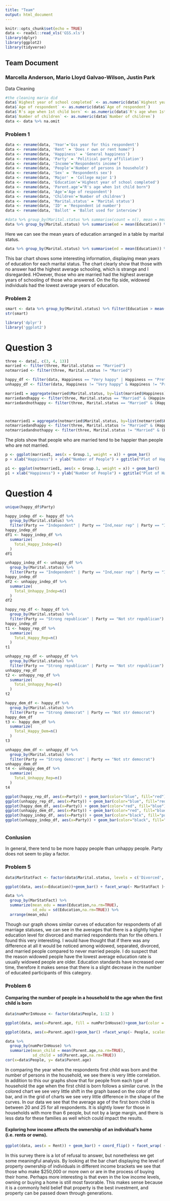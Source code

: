 ```yaml
---
title: "Team"
output: html_document
---
```


```r
knitr::opts_chunk$set(echo = TRUE)
data <- readxl::read_xls('GSS.xls')
library(dplyr)
library(ggplot2)
library(tidyverse)
```

## Team Document
### Marcella Anderson, Mario Lloyd Galvao-Wilson, Justin Park

Data Cleaning
```r
#the cleaning mario did
data$`Highest year of school completed` <- as.numeric(data$`Highest year of school completed`)
data$`Age of respondent` <- as.numeric(data$`Age of respondent`)
data$`R's age when 1st child born` <- as.numeric(data$`R's age when 1st child born`)
data$`Number of children` <- as.numeric(data$`Number of children`)
data <- data %>% na.omit
```

### Problem 1
```r
data <- rename(data, 'Year'='Gss year for this respondent')
data <- rename(data, 'Rent' = 'Does r own or rent home?')
data <- rename(data, 'Happiness' = 'General happiness')
data <- rename(data, 'Party' = 'Political party affiliation')
data <- rename(data, 'Income'='Respondents income')
data <- rename(data, 'People'='Number of persons in household')
data <- rename(data, 'Sex' = 'Respondents sex')
data <- rename(data, 'Major' = 'College major 1')
data <- rename(data, 'Education'='Highest year of school completed')
data <- rename(data, 'Parent.age'="R's age when 1st child born")
data <- rename(data, 'Age'='Age of respondent')
data <- rename(data, 'Children'='Number of children')
data <- rename(data, 'Marital.status' = 'Marital status')
data <- rename(data, 'ID' = 'Respondent id number')
data <- rename(data, 'Ballot' = 'Ballot used for interview')

#data %>% group_by(Marital.status %>% summarise(count = n(), mean = mean(Education)), )
data %>% group_by(Marital.status) %>% summarise(ed = mean(Education)) %>% arrange(ed)
```

Here we can see the mean years of education arranged in a table by marital status.

```r
data %>% group_by(Marital.status) %>% summarise(ed = mean(Education)) %>% ggplot(aes(x=reorder(Marital.status, ed), weight=ed))+geom_bar(show.legend = FALSE) + xlab('Marital Status') + ylab('Average Years of Education')
```

This bar chart shows some interesting information, displaying mean years of education for each marital status. The chart clearly show that those with no answer had the highest average schooling, which is strange and I disregarded. HOwever, those who are married had the highest average years of schooling of those who answered. On the flip side, widowed individuals had the lowest average years of education. 

### Problem 2

```r
smart <- data %>% group_by(Marital.status) %>% filter(Education > mean(Education))
str(smart)

```

```R
library('dplyr')
library('ggplot2')
```


<h1>Question 3</h1>

```r
three <- data[, c(3, 4, 13)]
married <- filter(three, Marital.status == "Married")
notmarried <- filter(three, Marital.status != "Married")

happy_df <- filter(data, Happiness == "Very happy" | Happiness == "Pretty happy")
unhappy_df <- filter(data, Happiness != "Very happy" & Happiness != "Pretty happy")
```

```R
married1 = aggregate(married$Marital.status, by=list(married$Happiness), FUN=length)
marriedandhappy <- filter(three, Marital.status == "Married" & (Happiness == "Very happy" | Happiness == "Pretty happy"))
marriedandnothappy <- filter(three, Marital.status == "Married" & (Happiness != "Very happy" & Happiness != "Pretty happy"))



notmarried1 = aggregate(notmarried$Marital.status, by=list(notmarried$Happiness), FUN=length)
notmarriedandhappy <- filter(three, Marital.status != "Married" & (Happiness == "Very happy" | Happiness == "Pretty happy"))
notmarriedandnothappy <- filter(three, Marital.status != "Married" & (Happiness != "Very happy" & Happiness != "Pretty happy"))
```

The plots show that people who are married tend to be happier than people who are not married.


```R
p <- ggplot(married1, aes(x = Group.1, weight = x)) + geom_bar()
p + xlab("Happiness") + ylab("Number of People") + ggtitle("Plot of Happiness for Married People")
```
```R
p1 <- ggplot(notmarried1, aes(x = Group.1, weight = x)) + geom_bar()
p1 + xlab("Happiness") + ylab("Number of People") + ggtitle("Plot of Happiness for Non - Married People")
```
<h1>Question 4</h1>

```R

unique(happy_df$Party)

happy_indep_df <- happy_df %>%
  group_by(Marital.status) %>%
  filter(Party == "Independent" | Party == "Ind,near rep" | Party == "Ind,near dem")
happy_indep_df
df1 <- happy_indep_df %>%
  summarize(
    Total_Happy_Indep=n()
  )
df1

unhappy_indep_df <- unhappy_df %>%
  group_by(Marital.status) %>%
  filter(Party == "Independent" | Party == "Ind,near rep" | Party == "Ind,near dem")
happy_indep_df
df2 <- unhappy_indep_df %>%
  summarize(
    Total_Unhappy_Indep=n()
  )
df2

happy_rep_df <- happy_df %>%
  group_by(Marital.status) %>%
  filter(Party == "Strong republican" | Party == "Not str republican")
happy_indep_df
t1 <- happy_rep_df %>%
  summarize(
    Total_Happy_Rep=n()
  )
t1

unhappy_rep_df <- unhappy_df %>%
  group_by(Marital.status) %>%
  filter(Party == "Strong republican" | Party == "Not str republican")
unhappy_rep_df
t2 <- unhappy_rep_df %>%
  summarize(
    Total_Unhappy_Rep=n()
  )
t2

happy_dem_df <- happy_df %>%
  group_by(Marital.status) %>%
  filter(Party == "Strong democrat" | Party == "Not str democrat")
happy_dem_df
t3 <- happy_dem_df %>%
  summarize(
    Total_Happy_Dem=n()
  )
t3

unhappy_dem_df <- unhappy_df %>%
  group_by(Marital.status) %>%
  filter(Party == "Strong democrat" | Party == "Not str democrat")
unhappy_dem_df
t4 <- unhappy_dem_df %>%
  summarize(
    Total_Unhappy_Rep=n()
  )
t4

ggplot(happy_rep_df, aes(x=Party)) + geom_bar(color="blue", fill="red")
ggplot(unhappy_rep_df, aes(x=Party)) + geom_bar(color="blue", fill="red")
ggplot(happy_dem_df, aes(x=Party)) + geom_bar(color="red", fill="blue")
ggplot(unhappy_dem_df, aes(x=Party)) + geom_bar(color="red", fill="blue")
ggplot(happy_indep_df, aes(x=Party)) + geom_bar(color="black", fill="purple")
ggplot(unhappy_indep_df, aes(x=Party)) + geom_bar(color="black", fill="purple")



```

<h3>Conlusion</h3>
<p>
In general, there tend to be more happy people than unhappy people. Party does not seem to play a factor.</p>




### Problem 5
```r
data$MarStatFact <- factor(data$Marital.status, levels = c('Divorced','Married','Widowed','Never married','Separated', 'No answer'))

ggplot(data, aes(x=Education))+geom_bar() + facet_wrap(~ MarStatFact )+xlab("Highest year of school completed")

data %>% 
  group_by(MarStatFact) %>%
  summarize(mean_edu = mean(Education,na.rm=TRUE),
            sd_edu = sd(Education,na.rm=TRUE)) %>%
  arrange(mean_edu)
```

Though our graph shows similar curves of education for respondents of all marriage statuses, we can see in the averages that there is a slightly higher education level for divorced and married respondents than for the others. I found this very interesting. I would have thought that if there was any difference at all it would be noticed among widowed, separated, divorced, and married people compared to never married people. I do suspect that the reason widowed people have the lowest average education rate is usually widowed people are older. Education standards have increased over time, therefore it makes sense that there is a slight decrease in the number of educated participants of this category. 

### Problem 6

#### Comparing the number of people in a household to the age when the first child is born
```r

data$numPerInHouse <- factor(data$People, 1:12 )

ggplot(data, aes(x=Parent.age, fill = numPerInHouse))+geom_bar(color = 'black')+xlab("Age when First Child was Born")+ylab("count")+labs(fill = "Number of People in Household")+ggtitle("Age when First Child is Born by Number of People in Household")

ggplot(data, aes(x=Parent.age))+geom_bar() +facet_wrap(~ People, scales = 'free_y')+ggtitle("Age when First Child was Born Separated by Number of People in Household")

data %>%
  group_by(numPerInHouse) %>%
  summarize(mean_child = mean(Parent.age,na.rm=TRUE),
            sd_child = sd(Parent.age,na.rm=TRUE))
cor(x=data$People, y= data$Parent.age)
```
In comparing the year when the respondents first child was born and the number of persons in the household, we see there is very little correlation. In addition to this our graphs show that for people from each type of household the age when the first child is born follows a similar curve. In the colored chart we see very little shift in the graph based on the color of the bar, and in the grid of charts we see very little difference in the shape of the curves. In our data we see that the average age of the first born child is between 20 and 25 for all respondents. It is slightly lower for those in households with more than 6 people, but not by a large margin, and there is less data for these families as well which could impact the results. 



#### Exploring how income affects the ownership of an individual's home (i.e. rents or owns).

```r

ggplot(data, aes(x = Rent)) + geom_bar() + coord_flip() + facet_wrap( ~ Income) + xlab('Number of Individuals') + ylab('Categotry of Home Ownership') + ggtitle('The Number of Individuals in Each Income Bracket and Housing')

```

In this survey there is a lot of refusal to answer, but nonetheless we get some meaningful analysis. By looking at the bar chart displaying the level of property ownership of individuals in different income brackets we see that those who make $250,000 or more own or are in the process of buying their home. Perhaps more interesting is that even in the low income levels, owning or buying a home is still most favorable. This makes sense because it is a commonly held belief that property is the best investment, and property can be passed down through generations. 